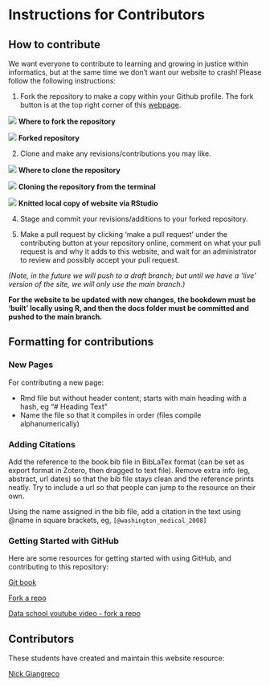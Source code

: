# Instructions for Contributors {#contribute}

## How to contribute

We want everyone to contribute to learning and growing in justice within informatics, but at the same time we don't want our website to crash! Please follow the following instructions:

1) Fork the repository to make a copy within your Github profile. The fork button is at the top right corner of this [webpage](https://github.com/justice-informatics/justice-informatics.github.io).

![](docs/imgs/about_to_fork.png)
**Where to fork the repository**

![](docs/imgs/forked.png)
**Forked repository**

2) Clone and make any revisions/contributions you may like.

![](docs/imgs/about_to_clone.png)
**Where to clone the repository**

![](docs/imgs/cloning.png)
**Cloning the repository from the terminal**

![](docs/imgs/knitting_locally.png)
**Knitted local copy of website via RStudio**

4) Stage and commit your revisions/additions to your forked repository.

5) Make a pull request by clicking 'make a pull request' under the contributing button at your repository online, comment on what your pull request is and why it adds to this website, and wait for an administrator to review and possibly accept your pull request.

*(Note, in the future we will push to a draft branch; but until we have a 'live' version of the site, we will only use the main branch.)*

**For the website to be updated with new changes, the bookdown must be 'built' locally using R, and then the docs folder must be committed and pushed to the main branch.**

## Formatting for contributions

### New Pages
For contributing a new page: 

- Rmd file but without header content; starts with main heading with a hash, eg "# Heading Text"
- Name the file so that it compiles in order (files compile alphanumerically)


### Adding Citations

Add the reference to the book.bib file in BibLaTex format (can be set as export format in Zotero, then dragged to text file). Remove extra info (eg, abstract, url dates) so that the bib file stays clean and the reference prints neatly. Try to include a url so that people can jump to the resource on their own. 

Using the name assigned in the bib file, add a citation in the text using \@name in square brackets, eg, `[@washington_medical_2008]`


### Getting Started with GitHub

Here are some resources for getting started with using GitHub, and contributing to this repository: 

[Git book](https://git-scm.com/book/en/v2)

[Fork a repo](https://docs.github.com/en/get-started/quickstart/fork-a-repo)

[Data school youtube video - fork a repo](https://www.youtube.com/watch?v=f5grYMXbAV0)


## Contributors

These students have created and maintain this website resource: 

[Nick Giangreco](https://github.com/ngiangre)
